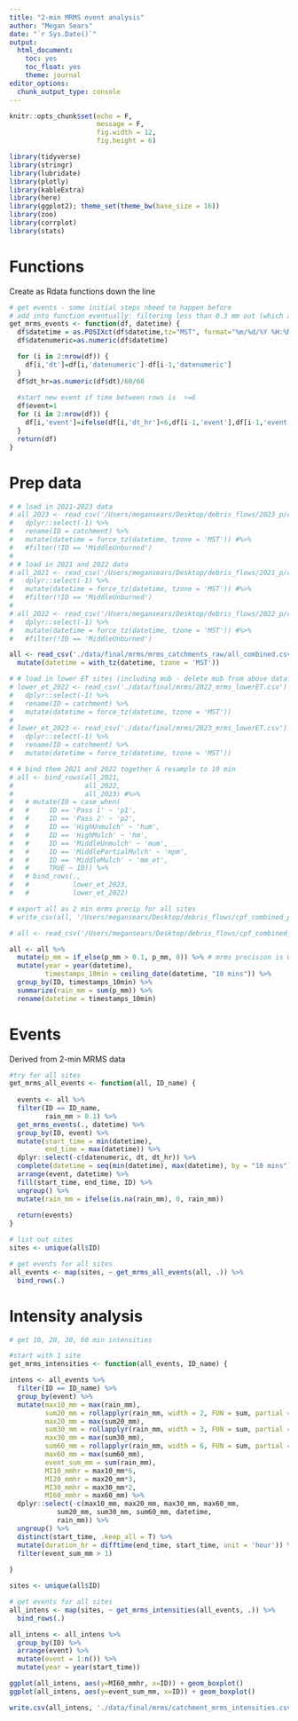 ```yaml
---
title: "2-min MRMS event analysis"
author: "Megan Sears"
date: "`r Sys.Date()`"
output:
  html_document:
    toc: yes
    toc_float: yes
    theme: journal
editor_options:
  chunk_output_type: console
---
```


```r

knitr::opts_chunk$set(echo = F,
                      message = F,
                      fig.width = 12,
                      fig.height = 6)

library(tidyverse)
library(stringr)
library(lubridate)
library(plotly)
library(kableExtra)
library(here)
library(ggplot2); theme_set(theme_bw(base_size = 16))
library(zoo)
library(corrplot)
library(stats)

```

# Functions
Create as Rdata functions down the line

```r

# get events - some initial steps nbeed to happen before
# add into function eventually: filtering less than 0.3 mm out (which also takes care of 0 mm)
get_mrms_events <- function(df, datetime) {
  df$datetime = as.POSIXct(df$datetime,tz="MST", format="%m/%d/%Y %H:%M")
  df$datenumeric=as.numeric(df$datetime)

  for (i in 2:nrow(df)) {
    df[i,'dt']=df[i,'datenumeric']-df[i-1,'datenumeric']
  }
  df$dt_hr=as.numeric(df$dt)/60/60
  
  #start new event if time between rows is  >=6
  df$event=1
  for (i in 2:nrow(df)) {
    df[i,'event']=ifelse(df[i,'dt_hr']<6,df[i-1,'event'],df[i-1,'event']+1)
  }
  return(df)
}
```

# Prep data

```r

# # load in 2021-2023 data
# all_2023 <- read_csv('/Users/megansears/Desktop/debris_flows/2023_p/cpf_debrisflow_p_2023.csv') %>%
#   dplyr::select(-1) %>%
#   rename(ID = catchment) %>%
#   mutate(datetime = force_tz(datetime, tzone = 'MST')) #%>%
#   #filter(!ID == 'MiddleUnburned')
#   
# # load in 2021 and 2022 data
# all_2021 <- read_csv('/Users/megansears/Desktop/debris_flows/2021_p/cpf_debrisflow_p_2021.csv') %>%
#   dplyr::select(-1) %>%
#   mutate(datetime = force_tz(datetime, tzone = 'MST')) #%>%
#   #filter(!ID == 'MiddleUnburned')
# 
# all_2022 <- read_csv('/Users/megansears/Desktop/debris_flows/2022_p/cpf_debrisflow_p_2022.csv') %>%
#   dplyr::select(-1) %>%
#   mutate(datetime = force_tz(datetime, tzone = 'MST')) #%>%
#   #filter(!ID == 'MiddleUnburned')

all <- read_csv('./data/final/mrms/mrms_catchments_raw/all_combined.csv') %>%
  mutate(datetime = with_tz(datetime, tzone = 'MST'))

# # load in lower ET sites (including mub - delete mub from above dataframes)
# lower_et_2022 <- read_csv('./data/final/mrms/2022_mrms_lowerET.csv') %>%
#   dplyr::select(-1) %>%
#   rename(ID = catchment) %>%
#   mutate(datetime = force_tz(datetime, tzone = 'MST'))
# 
# lower_et_2023 <- read_csv('./data/final/mrms/2023_mrms_lowerET.csv') %>%
#   dplyr::select(-1) %>%
#   rename(ID = catchment) %>%
#   mutate(datetime = force_tz(datetime, tzone = 'MST'))

# # bind them 2021 and 2022 together & resample to 10 min
# all <- bind_rows(all_2021, 
#                  all_2022, 
#                  all_2023) #%>%
#   # mutate(ID = case_when(
#   #     ID == 'Pass 1' ~ 'p1',
#   #     ID == 'Pass 2' ~ 'p2',
#   #     ID == 'HighUnmulch' ~ 'hum',
#   #     ID == 'HighMulch' ~ 'hm',
#   #     ID == 'MiddleUnmulch' ~ 'mum',
#   #     ID == 'MiddlePartialMulch' ~ 'mpm',
#   #     ID == 'MiddleMulch' ~ 'mm_et',
#   #     TRUE ~ ID)) %>%
#   # bind_rows(.,
#   #           lower_et_2023,
#   #           lower_et_2022)

# export all as 2 min mrms precip for all sites
# write_csv(all, '/Users/megansears/Desktop/debris_flows/cpf_combined_p.csv')

# all <- read_csv('/Users/megansears/Desktop/debris_flows/cpf_combined_p.csv')

all <- all %>%
  mutate(p_mm = if_else(p_mm > 0.1, p_mm, 0)) %>% # mrms precision is 0.1
  mutate(year = year(datetime),
         timestamps_10min = ceiling_date(datetime, "10 mins")) %>%
  group_by(ID, timestamps_10min) %>%
  summarize(rain_mm = sum(p_mm)) %>%
  rename(datetime = timestamps_10min)


```

# Events
Derived from 2-min MRMS data

```r

#try for all sites
get_mrms_all_events <- function(all, ID_name) {
  
  events <- all %>%
  filter(ID == ID_name,
         rain_mm > 0.1) %>%
  get_mrms_events(., datetime) %>%
  group_by(ID, event) %>%
  mutate(start_time = min(datetime),
         end_time = max(datetime)) %>%
  dplyr::select(-c(datenumeric, dt, dt_hr)) %>%
  complete(datetime = seq(min(datetime), max(datetime), by = "10 mins")) %>%
  arrange(event, datetime) %>%
  fill(start_time, end_time, ID) %>%
  ungroup() %>%
  mutate(rain_mm = ifelse(is.na(rain_mm), 0, rain_mm))
    
  return(events)
}

# list out sites 
sites <- unique(all$ID)

# get events for all sites
all_events <- map(sites, ~ get_mrms_all_events(all, .)) %>%
  bind_rows(.)

```

# Intensity analysis

```r

# get 10, 20, 30, 60 min intensities

#start with 1 site
get_mrms_intensities <- function(all_events, ID_name) {

intens <- all_events %>%
  filter(ID == ID_name) %>%
  group_by(event) %>%
  mutate(max10_mm = max(rain_mm),
         sum20_mm = rollapplyr(rain_mm, width = 2, FUN = sum, partial = TRUE),
         max20_mm = max(sum20_mm),
         sum30_mm = rollapplyr(rain_mm, width = 3, FUN = sum, partial = TRUE),
         max30_mm = max(sum30_mm),
         sum60_mm = rollapplyr(rain_mm, width = 6, FUN = sum, partial = TRUE),
         max60_mm = max(sum60_mm),
         event_sum_mm = sum(rain_mm),
         MI10_mmhr = max10_mm*6,
         MI20_mmhr = max20_mm*3,
         MI30_mmhr = max30_mm*2,
         MI60_mmhr = max60_mm) %>%
  dplyr::select(-c(max10_mm, max20_mm, max30_mm, max60_mm,
            sum20_mm, sum30_mm, sum60_mm, datetime,
            rain_mm)) %>%
  ungroup() %>%
  distinct(start_time, .keep_all = T) %>%
  mutate(duration_hr = difftime(end_time, start_time, unit = 'hour')) %>%
  filter(event_sum_mm > 1)
  
}

sites <- unique(all$ID)

# get events for all sites
all_intens <- map(sites, ~ get_mrms_intensities(all_events, .)) %>%
  bind_rows(.)

all_intens <- all_intens %>%
  group_by(ID) %>%
  arrange(event) %>%
  mutate(event = 1:n()) %>%
  mutate(year = year(start_time))

ggplot(all_intens, aes(y=MI60_mmhr, x=ID)) + geom_boxplot()
ggplot(all_intens, aes(y=event_sum_mm, x=ID)) + geom_boxplot()

write.csv(all_intens, './data/final/mrms/catchment_mrms_intensities.csv')

```

